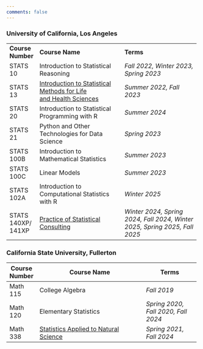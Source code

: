 ```yaml
---
comments: false
---
```


### University of California, Los Angeles

+--------------------+------------------------------------------------------------------------------------+----------------------------------------------------------------------------+
| **Course Number**  | **Course Name**                                                                    | **Terms**                                                                  |
+--------------------+------------------------------------------------------------------------------------+----------------------------------------------------------------------------+
| STATS 10           | Introduction to Statistical Reasoning                                              | *Fall 2022, Winter 2023, Spring 2023*                                      |
+--------------------+------------------------------------------------------------------------------------+----------------------------------------------------------------------------+
| STATS 13           | [Introduction to Statistical Methods for Life](https://ucla-stats13.netlify.app)[\ | *Summer 2022, Fall 2023*                                                   |
|                    | ](#0)[and Health Sciences](https://ucla-stats13.netlify.app)                       |                                                                            |
+--------------------+------------------------------------------------------------------------------------+----------------------------------------------------------------------------+
| STATS 20           | Introduction to Statistical Programming with R                                     | *Summer 2024*                                                              |
+--------------------+------------------------------------------------------------------------------------+----------------------------------------------------------------------------+
| STATS 21           | Python and Other Technologies for Data Science                                     | *Spring 2023*                                                              |
+--------------------+------------------------------------------------------------------------------------+----------------------------------------------------------------------------+
| STATS 100B         | Introduction to Mathematical Statistics                                            | *Summer 2023*                                                              |
+--------------------+------------------------------------------------------------------------------------+----------------------------------------------------------------------------+
| STATS 100C         | Linear Models                                                                      | *Summer 2023*                                                              |
+--------------------+------------------------------------------------------------------------------------+----------------------------------------------------------------------------+
| STATS 102A         | Introduction to Computational Statistics with R                                    | *Winter 2025*                                                              |
+--------------------+------------------------------------------------------------------------------------+----------------------------------------------------------------------------+
| STATS 140XP/ 141XP | [Practice of Statistical Consulting](/teaching/stats140xp.qmd)                     | *Winter 2024, Spring 2024, Fall 2024, Winter 2025, Spring 2025, Fall 2025* |
+--------------------+------------------------------------------------------------------------------------+----------------------------------------------------------------------------+

### California State University, Fullerton

+---------------+---------------------------------------------------------------------------+-------------------------------------+
| Course Number | Course Name                                                               | Terms                               |
+===============+===========================================================================+=====================================+
| Math 115      | College Algebra                                                           | *Fall 2019*                         |
+---------------+---------------------------------------------------------------------------+-------------------------------------+
| Math 120      | Elementary Statistics                                                     | *Spring 2020, Fall 2020, Fall 2024* |
+---------------+---------------------------------------------------------------------------+-------------------------------------+
| Math 338      | [Statistics Applied to Natural Science](https://csuf-math338.netlify.app) | *Spring 2021, Fall 2024*            |
+---------------+---------------------------------------------------------------------------+-------------------------------------+